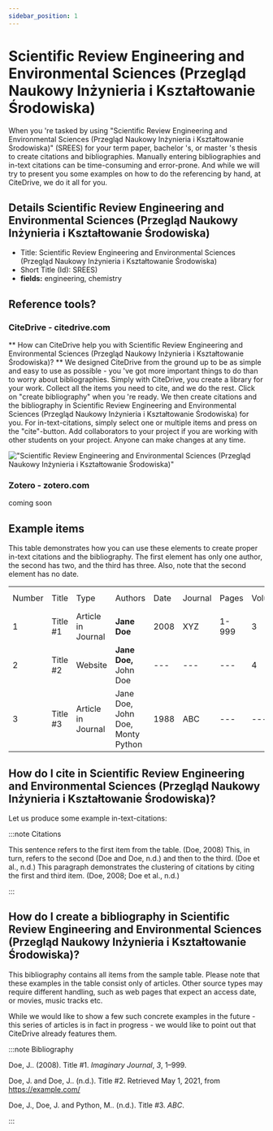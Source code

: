 ```yaml
---
sidebar_position: 1
---
```


# Scientific Review Engineering and Environmental Sciences (Przegląd Naukowy Inżynieria i Kształtowanie Środowiska)

When you 're tasked by using "Scientific Review Engineering and Environmental Sciences (Przegląd Naukowy Inżynieria i Kształtowanie Środowiska)" (SREES) for your term paper, bachelor 's, or master 's thesis to create citations and bibliographies.
Manually entering bibliographies and in-text citations can be time-consuming and error-prone. And while we will try to present you some examples on how to do the referencing by hand, at CiteDrive, we do it all for you.

## Details  Scientific Review Engineering and Environmental Sciences (Przegląd Naukowy Inżynieria i Kształtowanie Środowiska)
* Title: Scientific Review Engineering and Environmental Sciences (Przegląd Naukowy Inżynieria i Kształtowanie Środowiska)
* Short Title (Id): SREES)
* **fields:** engineering, chemistry

## Reference tools?
### CiteDrive - citedrive.com
** How can CiteDrive help you with Scientific Review Engineering and Environmental Sciences (Przegląd Naukowy Inżynieria i Kształtowanie Środowiska)? **
We designed CiteDrive from the ground up to be as simple and easy to use as possible - you 've got more important things to do than to worry about bibliographies. Simply with CiteDrive, you create a library for your work. Collect all the items you need to cite, and we do the rest. Click on "create bibliography" when you 're ready. We then create citations and the bibliography in Scientific Review Engineering and Environmental Sciences (Przegląd Naukowy Inżynieria i Kształtowanie Środowiska) for you. For in-text-citations, simply select one or multiple items and press on the "cite"-button. Add collaborators to your project if you are working with other students on your project. Anyone can make changes at any time.


!["Scientific Review Engineering and Environmental Sciences (Przegląd Naukowy Inżynieria i Kształtowanie Środowiska)"](images/scientific-review-engineering-and-environmental-sciences-przeglad-naukowy-inzynieria-i-ksztatowanie-srodowiska.svg "Choose Scientific Review Engineering and Environmental Sciences (Przegląd Naukowy Inżynieria i Kształtowanie Środowiska) in the CiteDrive App")

### Zotero - zotero.com

coming soon

## Example items

This table demonstrates how you can use these elements to create proper in-text citations and the bibliography. The first element has only one author, the second has two, and the third has three. Also, note that the second element has no date.


<table>
  <tr>
   <td>Number
   </td>
   <td>Title
   </td>
   <td>Type
   </td>
   <td>Authors
   </td>
   <td>Date
   </td>
   <td>Journal
   </td>
   <td>Pages
   </td>
   <td>Volume
   </td>
   <td>Issue
   </td>
   <td>Access Date
   </td>
  </tr>
  <tr>
   <td>1
   </td>
   <td>Title #1
   </td>
   <td>Article in Journal
   </td>
   <td><strong>Jane Doe</strong>
   </td>
   <td>2008
   </td>
   <td>XYZ
   </td>
   <td>1-999
   </td>
   <td>3
   </td>
   <td>2
   </td>
   <td>--
   </td>
  </tr>
  <tr>
   <td>
2
   </td>
   <td>Title #2
   </td>
   <td>Website
   </td>
   <td><strong>Jane Doe, </strong>John Doe
   </td>
   <td>---
   </td>
   <td>---
   </td>
   <td>---
   </td>
   <td>4
   </td>
   <td>---
   </td>
   <td>2020-05-01
   </td>
  </tr>
  <tr>
   <td>3
   </td>
   <td>Title #3
   </td>
   <td>Article in Journal
   </td>
   <td>Jane Doe, John Doe, Monty Python
   </td>
   <td>1988
   </td>
   <td>ABC
   </td>
   <td>---
   </td>
   <td>---
   </td>
   <td>16
   </td>
   <td>---
   </td>
  </tr>
</table>



## How do I cite in  Scientific Review Engineering and Environmental Sciences (Przegląd Naukowy Inżynieria i Kształtowanie Środowiska)?

Let us produce some example in-text-citations:

:::note Citations


This sentence refers to the first item from the table. (Doe, 2008) This, in turn, refers to the second (Doe and Doe, n.d.)
and then to the third.  (Doe et al., n.d.)
This paragraph demonstrates the clustering of citations by citing the first and third item. (Doe, 2008; Doe et al., n.d.)

:::

## How do I create a bibliography in Scientific Review Engineering and Environmental Sciences (Przegląd Naukowy Inżynieria i Kształtowanie Środowiska)?

This bibliography contains all items from the sample table. Please note that these examples in the table consist only of articles. Other source types may require different handling, such as web pages that expect an access date, or movies, music tracks etc.

While we would like to show a few such concrete examples in the future - this series of articles is in fact in progress - we would like to point out that CiteDrive already features them.

:::note Bibliography

Doe, J..  (2008). Title #1. <i>Imaginary Journal</i>, <i>3</i>, 1–999.

Doe, J. and Doe, J..  (n.d.). Title #2. Retrieved  May 1, 2021,  from https://example.com/

Doe, J., Doe, J. and Python, M..  (n.d.). Title #3. <i>ABC</i>.



:::


        